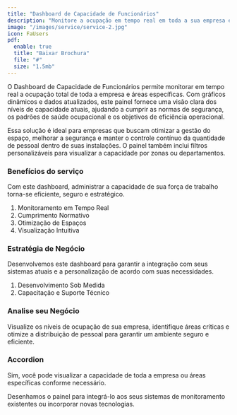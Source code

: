 ```yaml
---
title: "Dashboard de Capacidade de Funcionários"
description: "Monitore a ocupação em tempo real em toda a sua empresa e por áreas específicas."
image: "/images/service/service-2.jpg"
icon: FaUsers
pdf:
  enable: true
  title: "Baixar Brochura"
  file: "#"
  size: "1.5mb"
---
```


O Dashboard de Capacidade de Funcionários permite monitorar em tempo real a ocupação total de toda a empresa e áreas específicas. Com gráficos dinâmicos e dados atualizados, este painel fornece uma visão clara dos níveis de capacidade atuais, ajudando a cumprir as normas de segurança, os padrões de saúde ocupacional e os objetivos de eficiência operacional.

Essa solução é ideal para empresas que buscam otimizar a gestão do espaço, melhorar a segurança e manter o controle contínuo da quantidade de pessoal dentro de suas instalações. O painel também inclui filtros personalizáveis para visualizar a capacidade por zonas ou departamentos.

### Benefícios do serviço

Com este dashboard, administrar a capacidade de sua força de trabalho torna-se eficiente, seguro e estratégico.

1. Monitoramento em Tempo Real
2. Cumprimento Normativo
3. Otimização de Espaços
4. Visualização Intuitiva

### Estratégia de Negócio

Desenvolvemos este dashboard para garantir a integração com seus sistemas atuais e a personalização de acordo com suas necessidades.

1. Desenvolvimento Sob Medida
2. Capacitação e Suporte Técnico

### Analise seu Negócio

Visualize os níveis de ocupação de sua empresa, identifique áreas críticas e otimize a distribuição de pessoal para garantir um ambiente seguro e eficiente.

### Accordion

<Accordion client:load title="Posso filtrar por áreas específicas?">  

Sim, você pode visualizar a capacidade de toda a empresa ou áreas específicas conforme necessário. 

</Accordion>  

<Accordion client:load title="É compatível com sistemas existentes?">  

Desenhamos o painel para integrá-lo aos seus sistemas de monitoramento existentes ou incorporar novas tecnologias.

</Accordion>

